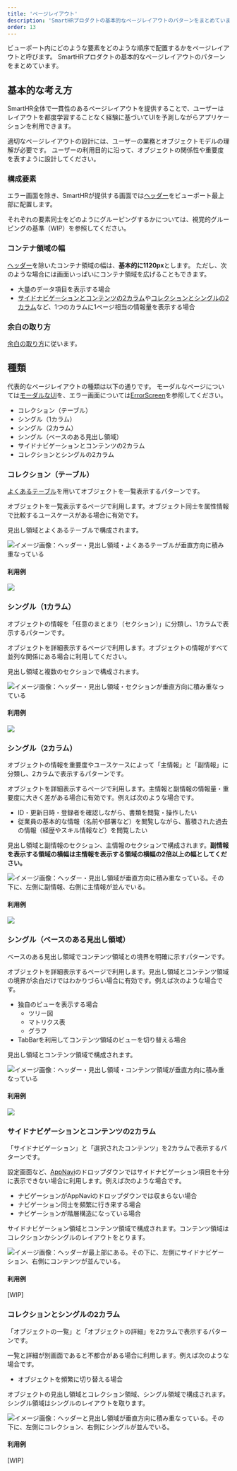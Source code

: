```yaml
---
title: 'ページレイアウト'
description: 'SmartHRプロダクトの基本的なページレイアウトのパターンをまとめています。'
order: 13
---
```


ビューポート内にどのような要素をどのような順序で配置するかをページレイアウトと呼びます。
SmartHRプロダクトの基本的なページレイアウトのパターンをまとめています。

## 基本的な考え方

SmartHR全体で一貫性のあるページレイアウトを提供することで、ユーザーはレイアウトを都度学習することなく経験に基づいてUIを予測しながらアプリケーションを利用できます。

適切なページレイアウトの設計には、ユーザーの業務とオブジェクトモデルの理解が必要です。
ユーザーの利用目的に沿って、オブジェクトの関係性や重要度を表すように設計してください。

### 構成要素

エラー画面を除き、SmartHRが提供する画面では[ヘッダー](/products/design-patterns/contents-in-header/)をビューポート最上部に配置します。

それぞれの要素同士をどのようにグルーピングするかについては、視覚的グルーピングの基準（WIP）を参照してください。

### コンテナ領域の幅

[ヘッダー](/products/design-patterns/contents-in-header/)を除いたコンテナ領域の幅は、**基本的に1120px**とします。
ただし、次のような場合には画面いっぱいにコンテナ領域を広げることもできます。

- 大量のデータ項目を表示する場合
- [サイドナビゲーションとコンテンツの2カラム](#3-6)や[コレクションとシングルの2カラム](#3-7)など、1つのカラムに1ページ相当の情報量を表示する場合

### 余白の取り方

[余白の取り方](/products/design-patterns/spacing-layout-pattern/)に従います。

## 種類

代表的なページレイアウトの種類は以下の通りです。
モーダルなページについては[モーダルなUI](/products/design-patterns/modal-ui/)を、エラー画面については[ErrorScreen](/products/components/error-screen/)を参照してください。

- コレクション（テーブル）
- シングル（1カラム）
- シングル（2カラム）
- シングル（ベースのある見出し領域）
- サイドナビゲーションとコンテンツの2カラム
- コレクションとシングルの2カラム

### コレクション（テーブル）

[よくあるテーブル](/products/design-patterns/smarthr-table/)を用いてオブジェクトを一覧表示するパターンです。

オブジェクトを一覧表示するページで利用します。オブジェクト同士を属性情報で比較するユースケースがある場合に有効です。

見出し領域とよくあるテーブルで構成されます。

![イメージ画像：ヘッダー・見出し領域・よくあるテーブルが垂直方向に積み重なっている](./images/collection.png)

#### 利用例

![](./images/collection-sample.png)

### シングル（1カラム）

オブジェクトの情報を「任意のまとまり（セクション）」に分類し、1カラムで表示するパターンです。

オブジェクトを詳細表示するページで利用します。オブジェクトの情報がすべて並列な関係にある場合に利用してください。

見出し領域と複数のセクションで構成されます。

![イメージ画像：ヘッダー・見出し領域・セクションが垂直方向に積み重なっている](./images/single-1column.png)

#### 利用例

![](./images/single-1column-sample.png)

### シングル（2カラム）

オブジェクトの情報を重要度やユースケースによって「主情報」と「副情報」に分類し、2カラムで表示するパターンです。

オブジェクトを詳細表示するページで利用します。主情報と副情報の情報量・重要度に大きく差がある場合に有効です。例えば次のような場合です。

- ID・更新日時・登録者を確認しながら、書類を閲覧・操作したい
- 従業員の基本的な情報（名前や部署など）を閲覧しながら、蓄積された過去の情報（経歴やスキル情報など）を閲覧したい

見出し領域と副情報のセクション、主情報のセクションで構成されます。**副情報を表示する領域の横幅は主情報を表示する領域の横幅の2倍以上の幅としてください。**

![イメージ画像：ヘッダー・見出し領域が垂直方向に積み重なっている。その下に、左側に副情報、右側に主情報が並んでいる。](./images/single-2column.png)

#### 利用例

![](./images/single-2column-sample.png)

### シングル（ベースのある見出し領域）

ベースのある見出し領域でコンテンツ領域との境界を明確に示すパターンです。

オブジェクトを詳細表示するページで利用します。見出し領域とコンテンツ領域の境界が余白だけではわかりづらい場合に有効です。例えば次のような場合です。

- 独自のビューを表示する場合
    - ツリー図
    - マトリクス表
    - グラフ
- TabBarを利用してコンテンツ領域のビューを切り替える場合

見出し領域とコンテンツ領域で構成されます。

![イメージ画像：ヘッダー・見出し領域・コンテンツ領域が垂直方向に積み重なっている](./images/single-custom-view.png)

#### 利用例

![](./images/single-custom-view-sample.png)

### サイドナビゲーションとコンテンツの2カラム

「サイドナビゲーション」と「選択されたコンテンツ」を2カラムで表示するパターンです。

設定画面など、[AppNavi](/products/components/app-navi/)のドロップダウンではサイドナビゲーション項目を十分に表示できない場合に利用します。例えば次のような場合です。

- ナビゲーションがAppNaviのドロップダウンでは収まらない場合
- ナビゲーション同士を頻繁に行き来する場合
- ナビゲーションが階層構造になっている場合

サイドナビゲーション領域とコンテンツ領域で構成されます。コンテンツ領域はコレクションかシングルのレイアウトをとります。

![イメージ画像：ヘッダーが最上部にある。その下に、左側にサイドナビゲーション、右側にコンテンツが並んでいる。](./images/side-nav-with-contents.png)

#### 利用例

[WIP]

### コレクションとシングルの2カラム

「オブジェクトの一覧」と「オブジェクトの詳細」を2カラムで表示するパターンです。

一覧と詳細が別画面であると不都合がある場合に利用します。例えば次のような場合です。

- オブジェクトを頻繁に切り替える場合

オブジェクトの見出し領域とコレクション領域、シングル領域で構成されます。シングル領域はシングルのレイアウトを取ります。

![イメージ画像：ヘッダーと見出し領域が垂直方向に積み重なっている。その下に、左側にコレクション、右側にシングルが並んでいる。](./images/single-with-collection.png)

#### 利用例

[WIP]